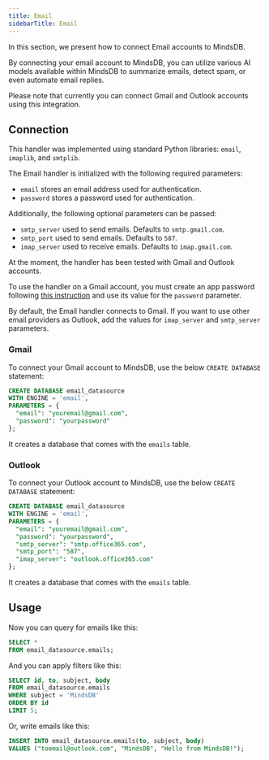 ```yaml
---
title: Email
sidebarTitle: Email
---
```


In this section, we present how to connect Email accounts to MindsDB.

By connecting your email account to MindsDB, you can utilize various AI models available within MindsDB to summarize emails, detect spam, or even automate email replies.

<Note>
Please note that currently you can connect Gmail and Outlook accounts using this integration.
</Note>

## Connection

This handler was implemented using standard Python libraries: `email`, `imaplib`, and `smtplib`.

The Email handler is initialized with the following required parameters:

* `email` stores an email address used for authentication.
* `password` stores a password used for authentication.

Additionally, the following optional parameters can be passed:

* `smtp_server` used to send emails. Defaults to `smtp.gmail.com`.
* `smtp_port` used to send emails. Defaults to `587`.
* `imap_server` used to receive emails. Defaults to `imap.gmail.com`.

<Tip>
At the moment, the handler has been tested with Gmail and Outlook accounts.

To use the handler on a Gmail account, you must create an app password following [this instruction](https://support.google.com/accounts/answer/185833?hl=en) and use its value for the `password` parameter.

By default, the Email handler connects to Gmail. If you want to use other email providers as Outlook, add the values for `imap_server` and `smtp_server` parameters.
</Tip>

### Gmail

To connect your Gmail account to MindsDB, use the below `CREATE DATABASE` statement:

```sql
CREATE DATABASE email_datasource
WITH ENGINE = 'email',
PARAMETERS = {
  "email": "youremail@gmail.com",
  "password": "yourpassword"
};
```

It creates a database that comes with the `emails` table.

### Outlook

To connect your Outlook account to MindsDB, use the below `CREATE DATABASE` statement:

```sql
CREATE DATABASE email_datasource
WITH ENGINE = 'email',
PARAMETERS = {
  "email": "youremail@gmail.com",
  "password": "yourpassword",
  "smtp_server": "smtp.office365.com", 
  "smtp_port": "587", 
  "imap_server": "outlook.office365.com" 
};
```

It creates a database that comes with the `emails` table.

## Usage

Now you can query for emails like this:

```sql
SELECT *
FROM email_datasource.emails;
```

And you can apply filters like this:

```sql
SELECT id, to, subject, body
FROM email_datasource.emails
WHERE subject = 'MindsDB'
ORDER BY id
LIMIT 5;
```

Or, write emails like this:

```sql
INSERT INTO email_datasource.emails(to, subject, body)
VALUES ("toemail@outlook.com", "MindsDB", "Hello from MindsDB!");
```
